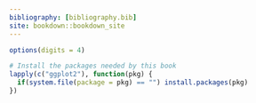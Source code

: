 ```yaml
---
bibliography: [bibliography.bib]
site: bookdown::bookdown_site
---
```


```r
options(digits = 4)

# Install the packages needed by this book
lapply(c("ggplot2"), function(pkg) {
  if(system.file(package = pkg) == "") install.packages(pkg)
})
```

